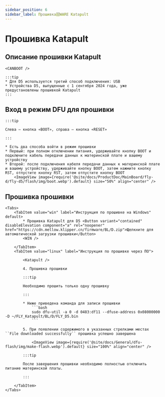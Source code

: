```yaml
---
sidebar_position: 6
sidebar_label: Прошивка固WARE Katapult
---
```







# Прошивка Katapult

## Описание прошивки Katapult

    <CANBOOT />

    :::tip
    * Для D5 используется третий способ подключения: USB
    * Устройства D5, выпущенные с 1 сентября 2024 года, уже предустановлены прошивкой Katapult
    :::

## Вход в режим DFU для прошивки

    :::tip

    Слева — кнопка «BOOT», справа — кнопка «RESET»

    :::

    * Есть два способа войти в режим прошивки
    * Первый: при полном отключении питания, удерживайте кнопку BOOT и подключите кабель передачи данных к материнской плате и вашему устройству
    * Второй: после подключения кабеля передачи данных к материнской плате и вашему устройству, удерживайте кнопку BOOT, затем нажмите кнопку RST, отпустите кнопку RST, затем отпустите кнопку BOOT
        <ImageView image={require('@site/docs/ProductDoc/MainBoard/fly-d/fly-d5/flash/img/boot.webp').default} size="50%" align="center" />

## Прошивка прошивки
    <Tabs>
        <TabItem value="win" label="Инструкция по прошивке на Windows" default>
            * Прошивка Katapult для D5 <Button variant="contained" disableElevation component="a" rel="noopener" href="https://cdn.mellow.klipper.cn/firmware/BL/D.zip">Щелкните для автоматической загрузки прошивки</Button>
            <WIN />

        </TabItem>
        <TabItem value="linux" label="Инструкция по прошивке через ПО">
            
            <Katapult />
            
            4. Прошивка прошивки
            
            :::tip
            
            Необходимо прошить только одну прошивку
            
            :::
            
            * Ниже приведена команда для записи прошивки
                ```bash
                sudo dfu-util -a 0 -d 0483:df11 --dfuse-address 0x08000000 -D ~/FLY_Katapult/BL/D/FLY_D5.bin
                ```
            
            5. При появлении содержимого в указанных стрелками местах ``File downloaded successfully`` прошивка успешно завершена
            
                <ImageView image={require('@site/docs/General/dfu-flash/img/make-flash.webp').default} size="100%" align="center" />
            
            :::tip
            
            После завершения прошивки необходимо полностью отключить питание материнской платы.
            
            :::
            
        </TabItem>
    </Tabs>
